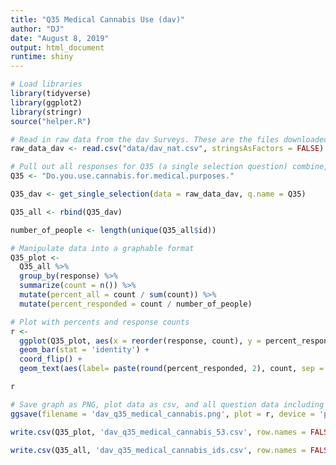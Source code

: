 ```yaml
---
title: "Q35 Medical Cannabis Use (dav)"
author: "DJ"
date: "August 8, 2019"
output: html_document
runtime: shiny
---
```


```r
# Load libraries
library(tidyverse)
library(ggplot2)
library(stringr)
source("helper.R")
```

```r
# Read in raw data from the dav Surveys. These are the files downloaded from survey monkey saved as a .csv
raw_data_dav <- read.csv("data/dav_nat.csv", stringsAsFactors = FALSE)
```

```r
# Pull out all responses for Q35 (a single selection question) combine, then determine 'question n'
Q35 <- "Do.you.use.cannabis.for.medical.purposes."

Q35_dav <- get_single_selection(data = raw_data_dav, q.name = Q35)

Q35_all <- rbind(Q35_dav)

number_of_people <- length(unique(Q35_all$id))
```

```r
# Manipulate data into a graphable format
Q35_plot <- 
  Q35_all %>%
  group_by(response) %>%
  summarize(count = n()) %>%
  mutate(percent_all = count / sum(count)) %>%
  mutate(percent_responded = count / number_of_people)
```

```r
# Plot with percents and response counts
r <- 
  ggplot(Q35_plot, aes(x = reorder(response, count), y = percent_responded)) +
  geom_bar(stat = 'identity') +
  coord_flip() +
  geom_text(aes(label= paste(round(percent_responded, 2), count, sep = "***")))

r
```

```r
# Save graph as PNG, plot data as csv, and all question data including response IDs as csv (save question n and N at end of plot file as "_x.x")
ggsave(filename = 'dav_q35_medical_cannabis.png', plot = r, device = 'png')

write.csv(Q35_plot, 'dav_q35_medical_cannabis_53.csv', row.names = FALSE)

write.csv(Q35_all, 'dav_q35_medical_cannabis_ids.csv', row.names = FALSE)
```

